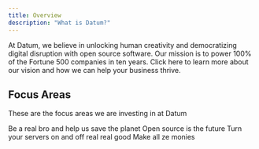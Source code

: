 ```yaml
---
title: Overview
description: "What is Datum?"
---
```


At Datum, we believe in unlocking human creativity and democratizing digital disruption with open source software. Our mission is to power 100% of the Fortune 500 companies in ten years. Click here to learn more about our vision and how we can help your business thrive.

## Focus Areas

These are the focus areas we are investing in at Datum

<CardGroup cols={2}>
  <Card
    title="Sustainability"
    icon="palette"
    href="https://mintlify.com/docs/settings/global"
  >
    Be a real bro and help us save the planet
  </Card>
  <Card
    title="Open Source"
    icon="code"
    href="https://datumtechnology.net"
  >
    Open source is the future
  </Card>
  <Card
    title="Infrastructure Automation"
    icon="screwdriver-wrench"
    href="https://datumtechnology.net"
  >
    Turn your servers on and off real real good
  </Card>
  <Card
    title="Go to Market"
    icon="stars"
    href="https://datumtechnology.net"
  >
    Make all ze monies
  </Card>
</CardGroup>
